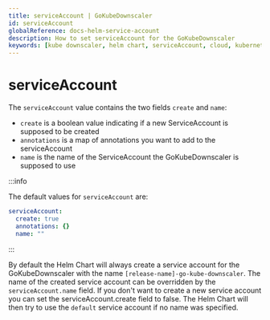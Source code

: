 ```yaml
---
title: serviceAccount | GoKubeDownscaler
id: serviceAccount
globalReference: docs-helm-service-account
description: How to set serviceAccount for the GoKubeDownscaler
keywords: [kube downscaler, helm chart, serviceAccount, cloud, kubernetes, eks, gke, aks, cost optimization]
---
```


# serviceAccount

The `serviceAccount` value contains the two fields `create` and `name`:

- `create` is a boolean value indicating if a new ServiceAccount is supposed to be created
- `annotations` is a map of annotations you want to add to the serviceAccount
- `name` is the name of the ServiceAccount the GoKubeDownscaler is supposed to use

:::info

The default values for `serviceAccount` are:

```yaml
serviceAccount:
  create: true
  annotations: {}
  name: ""
```

:::

By default the Helm Chart will always create a service account for the GoKubeDownscaler with the name `[release-name]-go-kube-downscaler`.
The name of the created service account can be overridden by the `serviceAccount.name` field.
If you don't want to create a new service account you can set the serviceAccount.create field to false.
The Helm Chart will then try to use the `default` service account if no name was specified.
